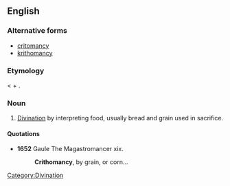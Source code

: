 ==English==

===Alternative forms===
* [[critomancy]]
* [[krithomancy]]

===Etymology===
{{etyl|grc}} {{term|sc=polytonic|κριθομαντεία|tr=krithomanteia||divination by barley|lang=grc}} < {{term|sc=polytonic|κριθή|tr=krithe||barley|lang=grc}} + {{term|sc=polytonic|μαντεία|tr=manteia||divination|lang=grc}}.

===Noun===
{{en-noun|-}}

# [[divination|Divination]] by interpreting food, usually bread and grain used in sacrifice.

====Quotations====
* '''1652''' Gaule The Magastromancer xix.
*: '''Crithomancy''', by grain, or corn...

[[Category:Divination]]